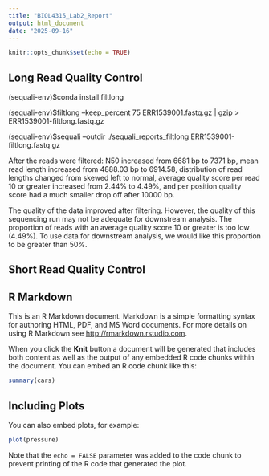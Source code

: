 ```yaml
---
title: "BIOL4315_Lab2_Report"
output: html_document
date: "2025-09-16"
---
```


```r
knitr::opts_chunk$set(echo = TRUE)
```

## Long Read Quality Control

(sequali-env)$conda install filtlong

(sequali-env)$filtlong --keep_percent 75 ERR1539001.fastq.gz | gzip > ERR1539001-filtlong.fastq.gz

(sequali-env)$sequali --outdir ./sequali_reports_filtlong ERR1539001-filtlong.fastq.gz

After the reads were filtered: N50 increased from 6681 bp to 7371 bp, mean read length increased from 4888.03 bp to 6914.58, distribution of read lengths changed from skewed left to normal, average quality score per read 10 or greater increased from 2.44% to 4.49%, and per position quality score had a much smaller drop off after 10000 bp.

The quality of the data improved after filtering.  However, the quality of this sequencing run may not be adequate for downstream analysis.  The proportion of reads with an average quality score 10 or greater is too low (4.49%). To use data for downstream analysis, we would like this proportion to be greater than 50%.


## Short Read Quality Control



## R Markdown

This is an R Markdown document. Markdown is a simple formatting syntax for authoring HTML, PDF, and MS Word documents. For more details on using R Markdown see <http://rmarkdown.rstudio.com>.

When you click the **Knit** button a document will be generated that includes both content as well as the output of any embedded R code chunks within the document. You can embed an R code chunk like this:

```r
summary(cars)
```

## Including Plots

You can also embed plots, for example:

```r
plot(pressure)
```

Note that the `echo = FALSE` parameter was added to the code chunk to prevent printing of the R code that generated the plot.

